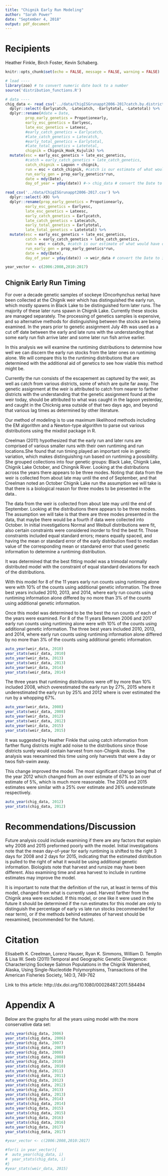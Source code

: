 ```yaml
---
title: "Chignik Early Run Modeling"
author: "Sarah Power"
date: "September 4, 2018"
output: pdf_document
---
```

# Recipients
Heather Finkle,
Birch Foster,
Kevin Schaberg.

```r
knitr::opts_chunk$set(echo = FALSE, message = FALSE, warning = FALSE)
```
```r
# load ----
library(zoo) # to convert numeric date back to a number
source('distribution_functions.R')

# data ----
chig_data <- read_csv('../data/ChigISGrunappt2006-2017catch.by.district.csv') %>% 
  dplyr::select(-Earlycatch, -Latecatch, -Earlytotal, -Latetotal) %>%
  dplyr::rename(#date = Date,
         prop_early_genetics = Propotionearly, 
         early_esc_genetics = Earlyesc, 
         late_esc_genetics = Lateesc,
         #early_catch_genetics = Earlycatch,
         #late_catch_genetics = Latecatch,
         #early_total_genetics = Earlytotal,
         #late_total_genetics = Latetotal,
         chignik = Chignik_Hook_Kujulik) %>%
  mutate(esc = early_esc_genetics + late_esc_genetics,
         #catch = early_catch_genetics + late_catch_genetics,
         catch_chignik = Lagoon + chignik,
         run = esc + catch_chignik, #catch is our estimate of what would have occured at the wier had there been no fishing, based on migration timing studies.
         run_early_gen = prop_early_genetics*run,
         date = mdy(Date),
         day_of_year = yday(date)) #-> chig_data # convert the Date to its numeric equivalent

read_csv('../data/ChigISGrunappt2006-2017.csv') %>% 
  dplyr::select(-X9) %>%
  dplyr::rename(prop_early_genetics = Propotionearly, 
         early_esc_genetics = Earlyesc, 
         late_esc_genetics = Lateesc,
         early_catch_genetics = Earlycatch,
         late_catch_genetics = Latecatch,
         early_total_genetics = Earlytotal,
         late_total_genetics = Latetotal) %>%
  mutate(esc = early_esc_genetics + late_esc_genetics,
         catch = early_catch_genetics + late_catch_genetics,
         run = esc + catch, #catch is our estimate of what would have occured at the wier had there been no fishing, based on migration timing studies.
         run_early_gen = prop_early_genetics*run,
         date = mdy(Date),
         day_of_year = yday(date)) -> weir_data # convert the Date to its numeric equivalent

year_vector <- c(2006:2008,2010:2017)
```


## Chignik Early Run Timing

For over a decade genetic samples of sockeye (Oncorhynchus nerka) have been collected at the Chignik weir which has distinguished the early run, which mostly spawns in Black Lake to be distinguished form later runs. The majority of these later runs spawn in Chignik Lake. Currently these stocks are managed separately. The processing of genetics samples is expensive, and so alternative methods for distinguishing between the stocks are being examined. In the years prior to genetic assignment July 4th was used as a cut off date between the early and late runs with the understanding that some early run fish arrive later and some later run fish arrive earlier.

In this analysis we will examine the runtiming distributions to determine how well we can discern the early run stocks from the later ones on runtiming alone. We will compare this to the runtiming distributions that are determined with the additional aid of genetics to see how viable this method might be.

Currently the run consists of the escapement as captured by the weir, as well as catch from various districts, some of which are quite far away. The genetic assignment at the weir is attributed to catch from nearer to farther districts with the understanding that the genetic assignment found at the weir today, should be attributed to what was caught in the lagoon yesterday, and caught in the Chicknig area outside of that two days ago, and beyond that various lag times as determined by other literature.  

Our method of modeling is to use maximum likelihood methods including the EM algorithm and a Newton-type algorithm to parse out various distributions using the mixdist package in R.

Creelman (2011) hypothesized that the early run and later runs are comprised of various smaller runs with their own runtiming and run locations.She found that run timing played an important role in genetic variation, which makes distinguishing run based on runtiming a possibility. She grouped collections into four genetic groups: Black Lake, Chignik Lake, Chignik Lake October, and Chingnik River. Looking at the distributions across the years there appears to be three modes. Noting that data from the weir is collected from about late may until the end of September, and that Creelman noted an October Chignik Lake run the assumption we will take is that there is a biological reason for three modes to be presented in the data.. 

The data from the weir is collected from about late may until the end of September. Looking at the distributions there appears to be three modes. The assumption we will take is that there are three modes presented in the data, that maybe there would be a fourth if data were collected into October. 
In initial investigations Normal and Weibull distributions were fit, also certain constraints were considered inorder to find the best fit. Those constraints included equal standard errors; means equally spaced, and having the mean or standard error of the early distribution fixed to median value of the corresponding mean or standared error that used genetic information to determine a runtiming distribution. 

It was determined that the best fitting model was a trimodal normally distributed model with the constraint of equal standard deviations for each of the distributions. 

With this model for 8 of the 11 years early run counts using runtiming alone were with 10% of the counts using additional genetic information. 
The three best years included 2010, 2013, and 2014, where early run counts using runtiming information alone differed by no more than 3% of the counts using additional genetic information. 

Once this model was determined to be the best the run counts of each of the years were examined. For 8 of the 11 years Between 2006 and 2017 early run counts using runtiming alone were with 10% of the counts using additional genetic information. The three best years included 2010, 2013, and 2014, where early run counts using runtiming information alone differed by no more than 3% of the counts using additional genetic information. 

```r
auto_year(weir_data, 2010)
year_stats(weir_data, 2010)
auto_year(weir_data, 2013)
year_stats(weir_data, 2013)
auto_year(weir_data, 2014)
year_stats(weir_data, 2014)

```

The three years that runtiming distributions were off by more than 10% included 2008, which overestimated the early run by 27%, 2015 where it underestimated the early run by 25% and 2012 where is over estimated the run by a whopping 67%. 


```r
auto_year(weir_data, 2008)
year_stats(weir_data, 2008)
auto_year(weir_data, 2012)
year_stats(weir_data, 2012)
auto_year(weir_data, 2015)
year_stats(weir_data, 2015)

```

It was suggested by Heather Finkle that using catch information from farther flung districts might add noise to the distributions since those districts surely would contain harvest from non-Chignik stocks. The analysis was reexamined this time using only harvests that were a day or twos fish-swim away. 

This change improved the model. The most significant change being that of the year 2012 which changed from an over estimate of 67% to an over estimate of 5%, which is much more reasonable. The 2008 and 2015 estimates were similar with a 25% over estimate and 26% underestimate respectively.

```r
auto_year(chig_data, 2012)
year_stats(chig_data, 2012)
```

# Recommendations/Discussion
Future analysis could include examining if there are any factors that explain why 2008 and 2015 preformed poorly with the model. Initial investigations note that the mean day-of-year for early runtiming is shifted to the right 3 days for 2008 and 2 days for 2015, indicating that the estimated distribution is pulled to the right of what it would be using additional genetic information. Biologists note that harvest and runsize may have been different. Also examining time and area harvest to include in runtime estimates may improve the model. 

It is important to note that the definition of the run, at least in terms of this model, changed from what is currently used. Harvest farther from the Chignik area were excluded. If this model, or one like it were used in the future it should be determined if the run estimates for this model are only to distinguish the percentage of early vs late run stocks (recommended for near term), or if the methods behind estimates of harvest should be reexamined, (recommended for the future).

# Citation

Elisabeth K. Creelman, Lorenz Hauser, Ryan K. Simmons, William D. Templin & Lisa W. Seeb (2011):Temporal and Geographic Genetic Divergence: Characterizing Sockeye Salmon Populations in the Chignik Watershed, Alaska,
Using Single-Nucleotide Polymorphisms, Transactions of the American Fisheries Society, 140:3, 749-762

Link to this article: http://dx.doi.org/10.1080/00028487.2011.584494

# Appendix A
Below are the graphs for all the years using model with the more conservative data set:

```r
auto_year(chig_data, 2006)
year_stats(chig_data, 2006)
auto_year(chig_data, 2007)
year_stats(chig_data, 2007)
auto_year(chig_data, 2008)
year_stats(chig_data, 2008)
auto_year(chig_data, 2010)
year_stats(chig_data, 2010)
auto_year(chig_data, 2011)
year_stats(chig_data, 2011)
auto_year(chig_data, 2012)
year_stats(chig_data, 2012)
auto_year(chig_data, 2013)
year_stats(chig_data, 2013)
auto_year(chig_data, 2014)
year_stats(chig_data, 2014)
auto_year(chig_data, 2015)
year_stats(chig_data, 2015)
auto_year(chig_data, 2016)
year_stats(chig_data, 2016)
auto_year(chig_data, 2017)
year_stats(chig_data, 2017)

#year_vector <- c(2006:2008,2010:2017)

#for(i in year_vector){
#  auto_year(chig_data, i)
#  year_stats(chig_data, i)
#}
#year_stats(weir_data, 2015)
```


